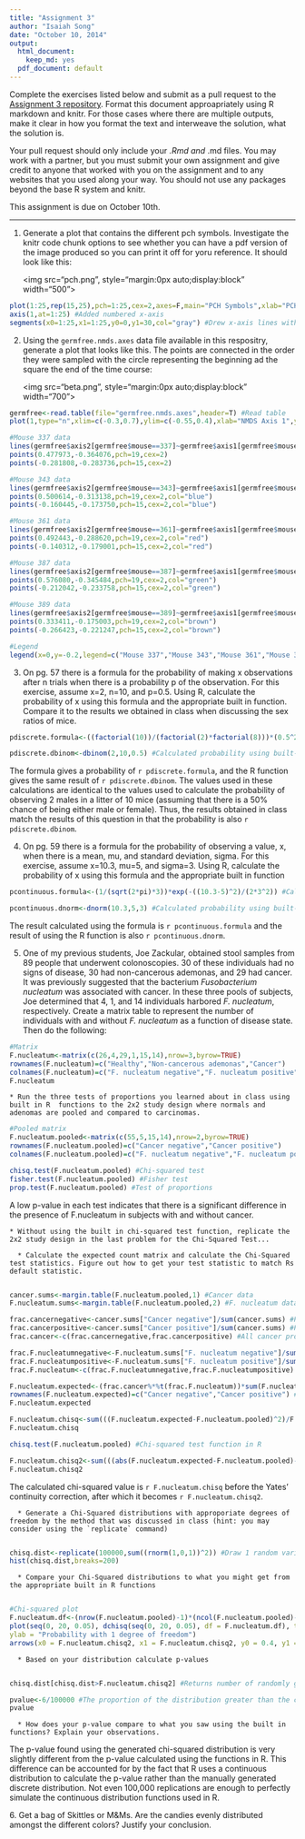 ```yaml
---
title: "Assignment 3"
author: "Isaiah Song"
date: "October 10, 2014"
output:
  html_document:
    keep_md: yes
  pdf_document: default
---
```


Complete the exercises listed below and submit as a pull request to the [Assignment 3 repository](http://www.github.com/microbialinformatics/assignment03).  Format this document approapriately using R markdown and knitr. For those cases where there are multiple outputs, make it clear in how you format the text and interweave the solution, what the solution is.

Your pull request should only include your *.Rmd and *.md files. You may work with a partner, but you must submit your own assignment and give credit to anyone that worked with you on the assignment and to any websites that you used along your way. You should not use any packages beyond the base R system and knitr.

This assignment is due on October 10th.

------

1.  Generate a plot that contains the different pch symbols. Investigate the knitr code chunk options to see whether you can have a pdf version of the image produced so you can print it off for yoru reference. It should look like this:

    <img src="pch.png", style="margin:0px auto;display:block" width="500">
    
```r
plot(1:25,rep(15,25),pch=1:25,cex=2,axes=F,main="PCH Symbols",xlab="PCH value",ylab="") #Formed a chart of PCH symbols without axes
axis(1,at=1:25) #Added numbered x-axis
segments(x0=1:25,x1=1:25,y0=0,y1=30,col="gray") #Drew x-axis lines with line segments
```

2.  Using the `germfree.nmds.axes` data file available in this respositry, generate a plot that looks like this. The points are connected in the order they were sampled with the circle representing the beginning ad the square the end of the time course:

    <img src="beta.png", style="margin:0px auto;display:block" width="700">

```r
germfree<-read.table(file="germfree.nmds.axes",header=T) #Read table
plot(1,type="n",xlim=c(-0.3,0.7),ylim=c(-0.55,0.4),xlab="NMDS Axis 1",ylab="NMDS Axis 2",cex.lab=0.75,cex.axis=0.75) #Blank plot

#Mouse 337 data
lines(germfree$axis2[germfree$mouse==337]~germfree$axis1[germfree$mouse==337],lwd=2)
points(0.477973,-0.364076,pch=19,cex=2)
points(-0.281808,-0.283736,pch=15,cex=2)

#Mouse 343 data
lines(germfree$axis2[germfree$mouse==343]~germfree$axis1[germfree$mouse==343],lwd=2,col="blue")
points(0.500614,-0.313138,pch=19,cex=2,col="blue")
points(-0.160445,-0.173750,pch=15,cex=2,col="blue")

#Mouse 361 data
lines(germfree$axis2[germfree$mouse==361]~germfree$axis1[germfree$mouse==361],lwd=2,col="red")
points(0.492443,-0.288620,pch=19,cex=2,col="red")
points(-0.140312,-0.179001,pch=15,cex=2,col="red")

#Mouse 387 data
lines(germfree$axis2[germfree$mouse==387]~germfree$axis1[germfree$mouse==387],lwd=2,col="green")
points(0.576080,-0.345484,pch=19,cex=2,col="green")
points(-0.212042,-0.233758,pch=15,cex=2,col="green")

#Mouse 389 data
lines(germfree$axis2[germfree$mouse==389]~germfree$axis1[germfree$mouse==389],lwd=2,col="brown")
points(0.333411,-0.175003,pch=19,cex=2,col="brown")
points(-0.266423,-0.221247,pch=15,cex=2,col="brown")

#Legend
legend(x=0,y=-0.2,legend=c("Mouse 337","Mouse 343","Mouse 361","Mouse 387","Mouse 389"),col=c("black","blue","red","green","brown"),lty=1,lwd=2,cex=0.75)

```

3.  On pg. 57 there is a formula for the probability of making x observations after n trials when there is a probability p of the observation.  For this exercise, assume x=2, n=10, and p=0.5.  Using R, calculate the probability of x using this formula and the appropriate built in function. Compare it to the results we obtained in class when discussing the sex ratios of mice.

```r
pdiscrete.formula<-((factorial(10))/(factorial(2)*factorial(8)))*(0.5^2)*((1-0.5)^(10-2)) #Calculated probability using formula

pdiscrete.dbinom<-dbinom(2,10,0.5) #Calculated probability using built-in R function
```

The formula gives a probability of `r pdiscrete.formula`, and the R function gives the same result of `r pdiscrete.dbinom`.  The values used in these calculations are identical to the values used to calculate the probability of observing 2 males in a litter of 10 mice (assuming that there is a 50% chance of being either male or female).  Thus, the results obtained in class match the results of this question in that the probability is also `r pdiscrete.dbinom`.

4.  On pg. 59 there is a formula for the probability of observing a value, x, when there is a mean, mu, and standard deviation, sigma.  For this exercise, assume x=10.3, mu=5, and sigma=3.  Using R, calculate the probability of x using this formula and the appropriate built in function

```r
pcontinuous.formula<-(1/(sqrt(2*pi)*3))*exp(-((10.3-5)^2)/(2*3^2)) #Calculated probability using formula

pcontinuous.dnorm<-dnorm(10.3,5,3) #Calculated probability using built-in R function
```

The result calculated using the formula is `r pcontinuous.formula` and the result of using the R function is also `r pcontinuous.dnorm`.

5.  One of my previous students, Joe Zackular, obtained stool samples from 89 people that underwent colonoscopies.  30 of these individuals had no signs of disease, 30 had non-cancerous ademonas, and 29 had cancer.  It was previously suggested that the bacterium *Fusobacterium nucleatum* was associated with cancer.  In these three pools of subjects, Joe determined that 4, 1, and 14 individuals harbored *F. nucleatum*, respectively. Create a matrix table to represent the number of individuals with and without _F. nucleatum_ as a function of disease state.  Then do the following:

```r
#Matrix
F.nucleatum<-matrix(c(26,4,29,1,15,14),nrow=3,byrow=TRUE)
rownames(F.nucleatum)=c("Healthy","Non-cancerous ademonas","Cancer")
colnames(F.nucleatum)=c("F. nucleatum negative","F. nucleatum positive")
F.nucleatum
```

    * Run the three tests of proportions you learned about in class using built in R  functions to the 2x2 study design where normals and adenomas are pooled and compared to carcinomas.
    
```r
#Pooled matrix
F.nucleatum.pooled<-matrix(c(55,5,15,14),nrow=2,byrow=TRUE)
rownames(F.nucleatum.pooled)=c("Cancer negative","Cancer positive")
colnames(F.nucleatum.pooled)=c("F. nucleatum negative","F. nucleatum positive")

chisq.test(F.nucleatum.pooled) #Chi-squared test
fisher.test(F.nucleatum.pooled) #Fisher test
prop.test(F.nucleatum.pooled) #Test of proportions
```

A low p-value in each test indicates that there is a significant difference in the presence of F.nucleatum in subjects with and without cancer.

    * Without using the built in chi-squared test function, replicate the 2x2 study design in the last problem for the Chi-Squared Test...

      * Calculate the expected count matrix and calculate the Chi-Squared test statistics. Figure out how to get your test statistic to match Rs default statistic.
      
```r
cancer.sums<-margin.table(F.nucleatum.pooled,1) #Cancer data
F.nucleatum.sums<-margin.table(F.nucleatum.pooled,2) #F. nucleatum data

frac.cancernegative<-cancer.sums["Cancer negative"]/sum(cancer.sums) #Proportion of all subjects who do not have cancer
frac.cancerpositive<-cancer.sums["Cancer positive"]/sum(cancer.sums) #Proportion of all subjects who have cancer
frac.cancer<-c(frac.cancernegative,frac.cancerpositive) #All cancer proportions

frac.F.nucleatumnegative<-F.nucleatum.sums["F. nucleatum negative"]/sum(F.nucleatum.sums) #Proportion of all subjects who do not have F. nucleatum
frac.F.nucleatumpositive<-F.nucleatum.sums["F. nucleatum positive"]/sum(F.nucleatum.sums) #Proportion of all subjects who have F. nucleatum
frac.F.nucleatum<-c(frac.F.nucleatumnegative,frac.F.nucleatumpositive) #All F. nucleatum proportions

F.nucleatum.expected<-(frac.cancer%*%t(frac.F.nucleatum))*sum(F.nucleatum.pooled) #All F. nucleatum 
rownames(F.nucleatum.expected)=c("Cancer negative","Cancer positive") #Clarified rows
F.nucleatum.expected

F.nucleatum.chisq<-sum(((F.nucleatum.expected-F.nucleatum.pooled)^2)/F.nucleatum.expected) #Chi-squared calculation
F.nucleatum.chisq

chisq.test(F.nucleatum.pooled) #Chi-squared test function in R

F.nucleatum.chisq2<-sum(((abs(F.nucleatum.expected-F.nucleatum.pooled)-0.5)^2)/F.nucleatum.expected) #Applied Yates' continuity correction to calculation to match R function results
F.nucleatum.chisq2
```

The calculated chi-squared value is `r F.nucleatum.chisq` before the Yates' continuity correction, after which it becomes `r F.nucleatum.chisq2`.

      *	Generate a Chi-Squared distributions with approporiate degrees of freedom by the method that was discussed in class (hint: you may consider using the `replicate` command)
      
```r
chisq.dist<-replicate(100000,sum((rnorm(1,0,1))^2)) #Draw 1 random variable (df=1) from normal distribution with mean=0 and SD=1, square and sum, repeat 100,000 times
hist(chisq.dist,breaks=200)
```

      * Compare your Chi-Squared distributions to what you might get from the appropriate built in R functions
      
```r
#Chi-squared plot
F.nucleatum.df<-(nrow(F.nucleatum.pooled)-1)*(ncol(F.nucleatum.pooled)-1)
plot(seq(0, 20, 0.05), dchisq(seq(0, 20, 0.05), df = F.nucleatum.df), type = "l", xlab = "Chi-Squared Statistic", 
ylab = "Probability with 1 degree of freedom")
arrows(x0 = F.nucleatum.chisq2, x1 = F.nucleatum.chisq2, y0 = 0.4, y1 = 0.05, lwd = 2, col = "red")
```

      * Based on your distribution calculate p-values
      
```r
chisq.dist[chisq.dist>F.nucleatum.chisq2] #Returns number of randomly generated values (out of 100,000) from normal distribution that are greater than the calculated chi-squared value

pvalue<-6/100000 #The proportion of the distribution greater than the chi-squared value is the p-value
pvalue
```
      * How does your p-value compare to what you saw using the built in functions? Explain your observations.

The p-value found using the generated chi-squared distribution is very slightly different from the p-value calculated using the functions in R.  This difference can be accounted for by the fact that R uses a continuous distribution to calculate the p-value rather than the manually generated discrete distribution.  Not even 100,000 replications are enough to perfectly simulate the continuous distribution functions used in R.


6\.  Get a bag of Skittles or M&Ms.  Are the candies evenly distributed amongst the different colors?  Justify your conclusion.


